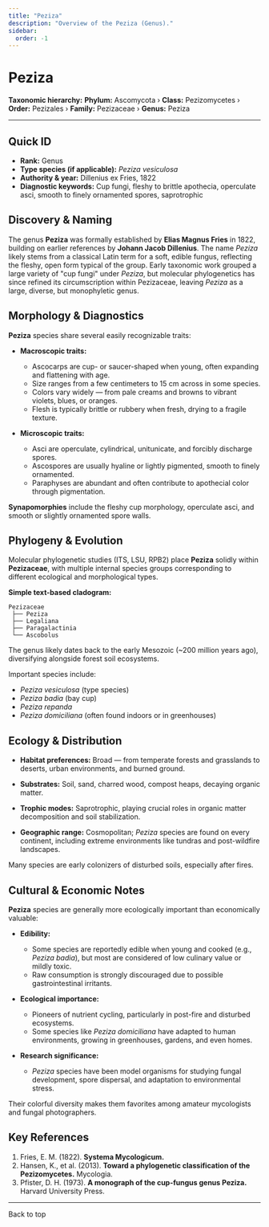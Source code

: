```yaml
---
title: "Peziza"
description: "Overview of the Peziza (Genus)."
sidebar:
  order: -1
---
```



# Peziza <Badge variant="note" text="Genus" />

**Taxonomic hierarchy:** **Phylum:** Ascomycota › **Class:** Pezizomycetes › **Order:** Pezizales › **Family:** Pezizaceae › **Genus:** Peziza

---

## Quick ID
* **Rank:** Genus  
* **Type species (if applicable):** _Peziza vesiculosa_  
* **Authority & year:** Dillenius ex Fries, 1822  
* **Diagnostic keywords:** Cup fungi, fleshy to brittle apothecia, operculate asci, smooth to finely ornamented spores, saprotrophic  

## Discovery & Naming
The genus **Peziza** was formally established by **Elias Magnus Fries** in 1822, building on earlier references by **Johann Jacob Dillenius**. The name _Peziza_ likely stems from a classical Latin term for a soft, edible fungus, reflecting the fleshy, open form typical of the group. Early taxonomic work grouped a large variety of "cup fungi" under _Peziza_, but molecular phylogenetics has since refined its circumscription within Pezizaceae, leaving _Peziza_ as a large, diverse, but monophyletic genus.

## Morphology & Diagnostics
**Peziza** species share several easily recognizable traits:

- **Macroscopic traits:**
  - Ascocarps are cup- or saucer-shaped when young, often expanding and flattening with age.
  - Size ranges from a few centimeters to 15 cm across in some species.
  - Colors vary widely — from pale creams and browns to vibrant violets, blues, or oranges.
  - Flesh is typically brittle or rubbery when fresh, drying to a fragile texture.

- **Microscopic traits:**
  - Asci are operculate, cylindrical, unitunicate, and forcibly discharge spores.
  - Ascospores are usually hyaline or lightly pigmented, smooth to finely ornamented.
  - Paraphyses are abundant and often contribute to apothecial color through pigmentation.

**Synapomorphies** include the fleshy cup morphology, operculate asci, and smooth or slightly ornamented spore walls.

## Phylogeny & Evolution
Molecular phylogenetic studies (ITS, LSU, RPB2) place **Peziza** solidly within **Pezizaceae**, with multiple internal species groups corresponding to different ecological and morphological types.

**Simple text-based cladogram:**
```
Pezizaceae
 ├── Peziza
 ├── Legaliana
 ├── Paragalactinia
 └── Ascobolus
```
The genus likely dates back to the early Mesozoic (~200 million years ago), diversifying alongside forest soil ecosystems.

Important species include:

- _Peziza vesiculosa_ (type species)
- _Peziza badia_ (bay cup)
- _Peziza repanda_
- _Peziza domiciliana_ (often found indoors or in greenhouses)

## Ecology & Distribution
- **Habitat preferences:** Broad — from temperate forests and grasslands to deserts, urban environments, and burned ground.
- **Substrates:** Soil, sand, charred wood, compost heaps, decaying organic matter.
- **Trophic modes:** Saprotrophic, playing crucial roles in organic matter decomposition and soil stabilization.

- **Geographic range:** Cosmopolitan; _Peziza_ species are found on every continent, including extreme environments like tundras and post-wildfire landscapes.

Many species are early colonizers of disturbed soils, especially after fires.

## Cultural & Economic Notes
**Peziza** species are generally more ecologically important than economically valuable:

- **Edibility:**
  - Some species are reportedly edible when young and cooked (e.g., _Peziza badia_), but most are considered of low culinary value or mildly toxic.
  - Raw consumption is strongly discouraged due to possible gastrointestinal irritants.

- **Ecological importance:**
  - Pioneers of nutrient cycling, particularly in post-fire and disturbed ecosystems.
  - Some species like _Peziza domiciliana_ have adapted to human environments, growing in greenhouses, gardens, and even homes.

- **Research significance:**
  - _Peziza_ species have been model organisms for studying fungal development, spore dispersal, and adaptation to environmental stress.

Their colorful diversity makes them favorites among amateur mycologists and fungal photographers.

## Key References
1. Fries, E. M. (1822). **Systema Mycologicum.**  
2. Hansen, K., et al. (2013). **Toward a phylogenetic classification of the Pezizomycetes.** Mycologia.  
3. Pfister, D. H. (1973). **A monograph of the cup-fungus genus Peziza.** Harvard University Press.  

---

<LinkButton href="#top" variant="minimal" icon="arrow-up">
  Back to top
</LinkButton>
